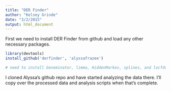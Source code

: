 ```yaml
---
title: "DER Finder"
author: "Kelsey Grinde"
date: "3/2/2015"
output: html_document
---
```


First we need to install DER Finder from github and load any other necessary packages.
```r
library(devtools)
install_github('derfinder', 'alyssafrazee')

# need to install Genominator, limma, HiddenMarkov, splines, and locfdr

```

I cloned Alyssa's github repo and have started analyzing the data there. I'll copy over the processed data and analysis scripts when that's complete.
